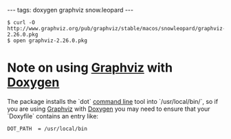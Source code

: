 ---
tags: doxygen graphviz snow.leopard
---
<pre lang="shell">$ curl -O http://www.graphviz.org/pub/graphviz/stable/macos/snowleopard/graphviz-2.26.0.pkg
$ open graphviz-2.26.0.pkg</pre>

= Note on using [[Graphviz]] with [[Doxygen]] =

The package installs the `dot` [[command line]] tool into `/usr/local/bin/`, so if you are using [[Graphviz]] with [[Doxygen]] you may need to ensure that your `Doxyfile` contains an entry like:

<pre>DOT_PATH  = /usr/local/bin</pre>
